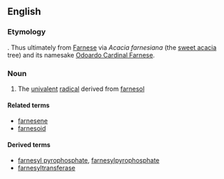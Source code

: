 ==English==

===Etymology===

{{suffix|farnesol|yl}}.  Thus ultimately from [[Farnese]] via ''Acacia farnesiana'' (the [[sweet acacia]] tree) and its namesake [[w:Odoardo Cardinal Farnese|Odoardo Cardinal Farnese]]. 

===Noun===
{{en-noun}}

# {{context|biochemistry}} The [[univalent]] [[radical]] derived from [[farnesol]]

====Related terms====
*[[farnesene]]
*[[farnesoid]]

====Derived terms====
*[[farnesyl pyrophosphate]], [[farnesylpyrophosphate]]
*[[farnesyltransferase]]